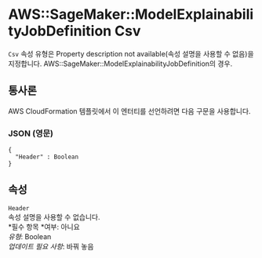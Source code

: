 # AWS::SageMaker::ModelExplainabilityJobDefinition Csv

`Csv` 속성 유형은 Property description not available(속성 설명을 사용할 수 없음)을 지정합니다. AWS::SageMaker::ModelExplainabilityJobDefinition의 경우.

## 통사론

AWS CloudFormation 템플릿에서 이 엔터티를 선언하려면 다음 구문을 사용합니다.

### JSON (영문)

```
{
  "Header" : Boolean
}
```

## 속성

`Header`  
속성 설명을 사용할 수 없습니다.  
*필수 항목 *여부: 아니요  
_유형_: Boolean  
_업데이트 필요 사항_: 바꿔 놓음
